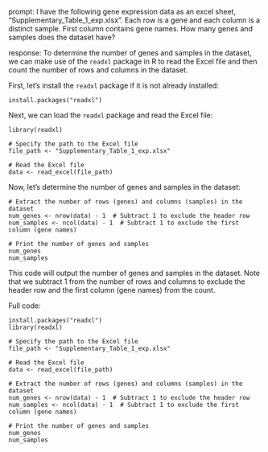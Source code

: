 prompt:
I have the following gene expression data as an excel sheet, "Supplementary_Table_1_exp.xlsx". Each row is a gene and each column is a distinct sample. First column contains gene names. How many genes and samples does the dataset have?

response:
To determine the number of genes and samples in the dataset, we can make use of the `readxl` package in R to read the Excel file and then count the number of rows and columns in the dataset.

First, let's install the `readxl` package if it is not already installed:

```
install.packages("readxl")
```

Next, we can load the `readxl` package and read the Excel file:

```
library(readxl)

# Specify the path to the Excel file
file_path <- "Supplementary_Table_1_exp.xlsx"

# Read the Excel file
data <- read_excel(file_path)
```

Now, let's determine the number of genes and samples in the dataset:

```
# Extract the number of rows (genes) and columns (samples) in the dataset
num_genes <- nrow(data) - 1  # Subtract 1 to exclude the header row
num_samples <- ncol(data) - 1  # Subtract 1 to exclude the first column (gene names)

# Print the number of genes and samples
num_genes
num_samples
```

This code will output the number of genes and samples in the dataset. Note that we subtract 1 from the number of rows and columns to exclude the header row and the first column (gene names) from the count.

Full code:
```
install.packages("readxl")
library(readxl)

# Specify the path to the Excel file
file_path <- "Supplementary_Table_1_exp.xlsx"

# Read the Excel file
data <- read_excel(file_path)

# Extract the number of rows (genes) and columns (samples) in the dataset
num_genes <- nrow(data) - 1  # Subtract 1 to exclude the header row
num_samples <- ncol(data) - 1  # Subtract 1 to exclude the first column (gene names)

# Print the number of genes and samples
num_genes
num_samples
```
